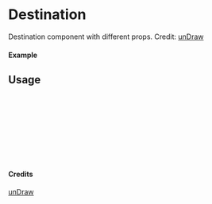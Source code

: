 
<Meta of={Destination} title="unDraw/Destination" />

# Destination

Destination component with different props.
Credit: [unDraw](https://undraw.co/illustrations)

#### Example

<Canvas of={Destination.Primary} />

## Usage

```ts
import { Destination } from "yadl-ui";

const Example = () => {
  return (
      <Destination />
  );
};

export default Example;
```

#### Credits
[unDraw](https://undraw.co/illustrations)
